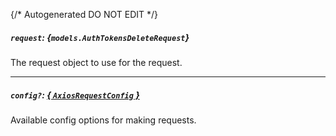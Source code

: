 {/* Autogenerated DO NOT EDIT  */}

##### `request`: *{`models.AuthTokensDeleteRequest`}*
The request object to use for the request.
<Collapsible openLabel={Labels.showProperties} closeLabel={Labels.hideProperties}>
    <AuthTokensDeleteRequest/>
</Collapsible>

---
##### `config?`: [*{ `AxiosRequestConfig` }*](https://axios-http.com/docs/req_config)
Available config options for making requests.


